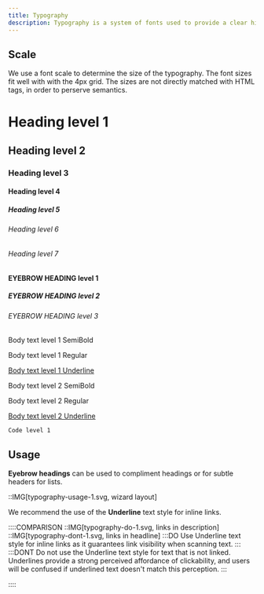 ```yaml
---
title: Typography
description: Typography is a system of fonts used to provide a clear hierarchy, organize information, and to assist users during the product journey.
---
```


## Scale

We use a font scale to determine the size of the typography. The font sizes fit well with with the 4px grid. The sizes are not directly matched with HTML tags, in order to perserve semantics.

  <Preview align="start">
    <div class="u-flex u-flex-vertical u-cross-start u-gap-24">
      <h1 class="heading-level-1">Heading level 1</h1>
      <h2 class="heading-level-2">Heading level 2</h2>
      <h3 class="heading-level-3">Heading level 3</h3>
      <h4 class="heading-level-4">Heading level 4</h4>
      <h5 class="heading-level-5">Heading level 5</h5>
      <h6 class="heading-level-6">Heading level 6</h6>
      <h6 class="heading-level-7">Heading level 7</h6>
    </div>
  </Preview>
  <Preview align="start">
    <div class="u-grid u-gap-24">
      <h4 class="eyebrow-heading-1">EYEBROW HEADING level 1</h4>
      <h5 class="eyebrow-heading-2">EYEBROW HEADING level 2</h5>
      <h6 class="eyebrow-heading-3">EYEBROW HEADING level 3</h6>
    </div>
  </Preview>
  <Preview align="start">
    <div class="u-grid u-gap-24">
      <p class="u-bold">Body text level 1 SemiBold</p>
      <p>Body text level 1 Regular</p>
      <p style="text-decoration: underline">Body text level 1 Underline</p>
      <p class="u-bold">Body text level 2 SemiBold</p>
      <p>Body text level 2 Regular</p>
      <p style="text-decoration: underline">Body text level 2 Underline</p>
    </div>
  </Preview>
  <Preview align="start">
    <div class="u-grid u-gap-24">
      <code class="inline-code">Code level 1</code>
    </div>
  </Preview>

## Usage

<p class="u-margin-block-start-52">
  <b>Eyebrow headings</b> can be used to compliment headings or for subtle
  headers for lists.
</p>

::IMG[typography-usage-1.svg, wizard layout]

<p class="u-margin-block-start-52">
  We recommend the use of the <b>Underline</b> text style for inline links.
</p>

::::COMPARISON
::IMG[typography-do-1.svg, links in description]
::IMG[typography-dont-1.svg, links in headline]
:::DO
Use Underline text style for inline links as it guarantees link visibility when scanning text.
:::
:::DONT
Do not use the Underline text style for text that is not linked. Underlines provide a strong perceived affordance of clickability, and users will be confused if underlined text doesn't match this perception.
:::

::::
